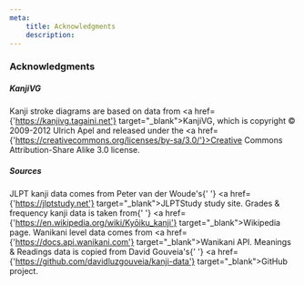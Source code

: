 ```yaml
---
meta:
    title: Acknowledgments
    description:
---
```


### Acknowledgments

##### KanjiVG

Kanji stroke diagrams are based on data from
<a href={'https://kanjivg.tagaini.net'} target="_blank">KanjiVG</a>, which is copyright © 2009-2012
Ulrich Apel and released under the <a href={'https://creativecommons.org/licenses/by-sa/3.0/'}>Creative Commons Attribution-Share Alike 3.0</a> license.

##### Sources

JLPT kanji data comes from Peter van der Woude&apos;s{' '}
<a href={'https://jlptstudy.net'} target="_blank">JLPTStudy</a> study site. Grades & frequency kanji
data is taken from{' '}
<a href={'https://en.wikipedia.org/wiki/Kyōiku_kanji'} target="_blank">Wikipedia</a> page. Wanikani
level data comes from <a href={'https://docs.api.wanikani.com'} target="_blank">Wanikani API</a>.
Meanings & Readings data is copied from David Gouveia&apos;s{' '}
<a href={'https://github.com/davidluzgouveia/kanji-data'} target="_blank">GitHub</a> project.
